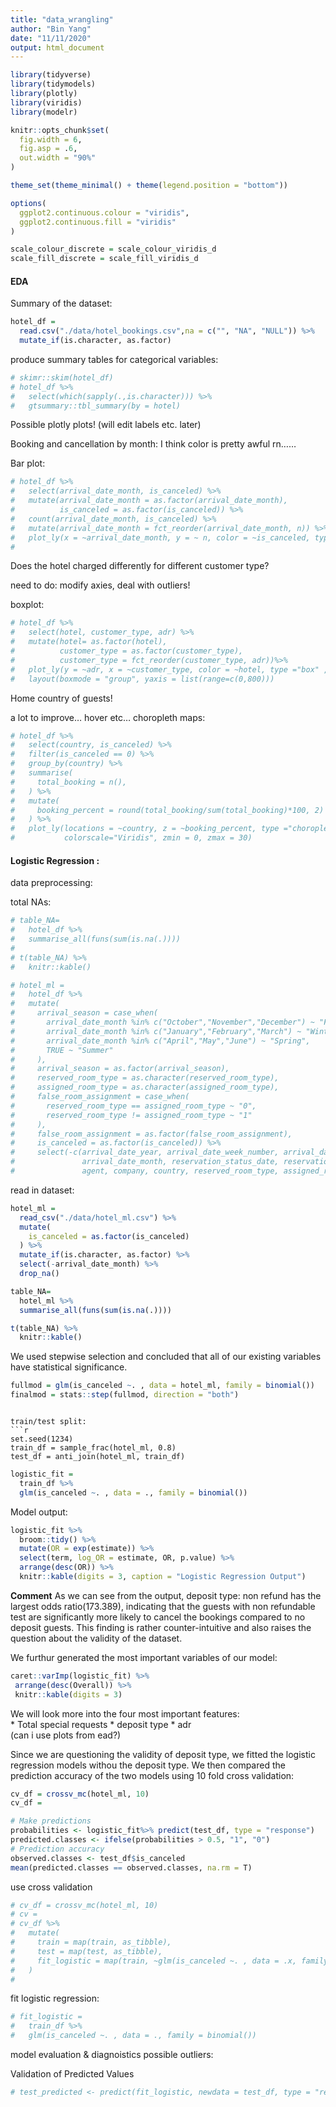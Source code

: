 ```yaml
---
title: "data_wrangling"
author: "Bin Yang"
date: "11/11/2020"
output: html_document
---
```


```r
library(tidyverse)
library(tidymodels)
library(plotly)
library(viridis)
library(modelr)

knitr::opts_chunk$set(
  fig.width = 6,
  fig.asp = .6,
  out.width = "90%"
)

theme_set(theme_minimal() + theme(legend.position = "bottom"))

options(
  ggplot2.continuous.colour = "viridis",
  ggplot2.continuous.fill = "viridis"
)

scale_colour_discrete = scale_colour_viridis_d
scale_fill_discrete = scale_fill_viridis_d
```

#### EDA
Summary of the dataset:  

```r
hotel_df = 
  read.csv("./data/hotel_bookings.csv",na = c("", "NA", "NULL")) %>% 
  mutate_if(is.character, as.factor)
```
  

  
produce summary tables for categorical variables:  

```r
# skimr::skim(hotel_df)
# hotel_df %>% 
#   select(which(sapply(.,is.character))) %>% 
#   gtsummary::tbl_summary(by = hotel)
```

Possible plotly plots! (will edit labels etc. later)

Booking and cancellation by month:   I think color is pretty awful rn......

Bar plot:  
```r
# hotel_df %>% 
#   select(arrival_date_month, is_canceled) %>% 
#   mutate(arrival_date_month = as.factor(arrival_date_month),
#          is_canceled = as.factor(is_canceled)) %>% 
#   count(arrival_date_month, is_canceled) %>% 
#   mutate(arrival_date_month = fct_reorder(arrival_date_month, n)) %>% 
#   plot_ly(x = ~arrival_date_month, y = ~ n, color = ~is_canceled, type ="bar", colors = "viridis")
#   
```

Does the hotel charged differently for different customer type?   

need to do: modify axies, deal with outliers! 

boxplot:   
```r
# hotel_df %>% 
#   select(hotel, customer_type, adr) %>% 
#   mutate(hotel= as.factor(hotel), 
#          customer_type = as.factor(customer_type),
#          customer_type = fct_reorder(customer_type, adr))%>%
#   plot_ly(y = ~adr, x = ~customer_type, color = ~hotel, type ="box" , colors = "viridis") %>% 
#   layout(boxmode = "group", yaxis = list(range=c(0,800)))
```

Home country of guests! 

a lot to improve... hover etc...
choropleth maps:  
```r
# hotel_df %>% 
#   select(country, is_canceled) %>% 
#   filter(is_canceled == 0) %>% 
#   group_by(country) %>% 
#   summarise(
#     total_booking = n(),
#   ) %>% 
#   mutate(
#     booking_percent = round(total_booking/sum(total_booking)*100, 2)
#   ) %>% 
#   plot_ly(locations = ~country, z = ~booking_percent, type ="choropleth",
#           colorscale="Viridis", zmin = 0, zmax = 30)
```

#### Logistic Regression :    

data preprocessing:  

total NAs:  
```r
# table_NA=
#   hotel_df %>% 
#   summarise_all(funs(sum(is.na(.))))
# 
# t(table_NA) %>% 
#   knitr::kable()
```

```r
# hotel_ml = 
#   hotel_df %>% 
#   mutate(
#     arrival_season = case_when(
#       arrival_date_month %in% c("October","November","December") ~ "Fall",
#       arrival_date_month %in% c("January","February","March") ~ "Winter",
#       arrival_date_month %in% c("April","May","June") ~ "Spring",
#       TRUE ~ "Summer"
#     ),
#     arrival_season = as.factor(arrival_season),
#     reserved_room_type = as.character(reserved_room_type),
#     assigned_room_type = as.character(assigned_room_type),
#     false_room_assignment = case_when(
#       reserved_room_type == assigned_room_type ~ "0",
#       reserved_room_type != assigned_room_type ~ "1"
#     ),
#     false_room_assignment = as.factor(false_room_assignment),
#     is_canceled = as.factor(is_canceled)) %>% 
#     select(-c(arrival_date_year, arrival_date_week_number, arrival_date_day_of_month,
#               arrival_date_month, reservation_status_date, reservation_status, 
#               agent, company, country, reserved_room_type, assigned_room_type)) 
```

read in dataset:
```r
hotel_ml = 
  read_csv("./data/hotel_ml.csv") %>% 
  mutate(
    is_canceled = as.factor(is_canceled)
  ) %>% 
  mutate_if(is.character, as.factor) %>% 
  select(-arrival_date_month) %>% 
  drop_na() 
```

```r
table_NA=
  hotel_ml %>%
  summarise_all(funs(sum(is.na(.))))

t(table_NA) %>%
  knitr::kable()
```

We used stepwise selection and concluded that all of our existing variables have statistical significance.
```r
fullmod = glm(is_canceled ~. , data = hotel_ml, family = binomial())
finalmod = stats::step(fullmod, direction = "both")
```
```

train/test split:
```r
set.seed(1234)
train_df = sample_frac(hotel_ml, 0.8)
test_df = anti_join(hotel_ml, train_df)
```

```r
logistic_fit =  
  train_df %>% 
  glm(is_canceled ~. , data = ., family = binomial())
```

Model output: 
```r
logistic_fit %>% 
  broom::tidy() %>% 
  mutate(OR = exp(estimate)) %>%
  select(term, log_OR = estimate, OR, p.value) %>% 
  arrange(desc(OR)) %>% 
  knitr::kable(digits = 3, caption = "Logistic Regression Output") 
```

**Comment** As we can see from the output, deposit type: non refund has the largest odds ratio(173.389), indicating that the guests with non refundable test are significantly more likely to cancel the bookings compared to no deposit guests. This finding is rather counter-intuitive and also raises the question about the validity of the dataset.  

We furthur generated the most important variables of our model:  
```r
caret::varImp(logistic_fit) %>%
 arrange(desc(Overall)) %>%
 knitr::kable(digits = 3)
```

We will look more into the four most important features:  
* Total special requests
* deposit type 
* adr  
(can i use plots from ead?)

Since we are questioning the validity of deposit type, we fitted the logistic regression models withou the deposit type. We then compared the prediction accuracy of the two models using 10 fold cross validation: 
```r
cv_df = crossv_mc(hotel_ml, 10) 
cv_df = 

```

```r
# Make predictions
probabilities <- logistic_fit%>% predict(test_df, type = "response")
predicted.classes <- ifelse(probabilities > 0.5, "1", "0")
# Prediction accuracy
observed.classes <- test_df$is_canceled
mean(predicted.classes == observed.classes, na.rm = T)
```


use cross validation
```r
# cv_df = crossv_mc(hotel_ml, 10)
# cv = 
# cv_df %>% 
#   mutate(
#     train = map(train, as_tibble),
#     test = map(test, as_tibble),
#     fit_logistic = map(train, ~glm(is_canceled ~. , data = .x, family = binomial()))
#   )
#
```




fit logistic regression: 
```r
# fit_logistic = 
#   train_df %>% 
#   glm(is_canceled ~. , data = ., family = binomial())
```


model evaluation & diagnoistics 
possible outliers:


Validation of Predicted Values
```r
# test_predicted <- predict(fit_logistic, newdata = test_df, type = "response")
```



